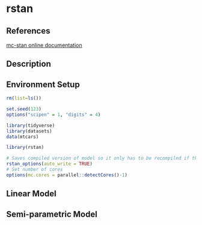 # rstan {#rstan}

## References

[mc-stan online documentation](https://mc-stan.org/users/interfaces/rstan)

## Description

## Environment Setup

```r
rm(list=ls())

set.seed(123)
options("scipen" = 1, "digits" = 4)

library(tidyverse)
library(datasets)
data(mtcars)

library(rstan)

# Saves compiled version of model so it only has to be recompiled if the model is changed
rstan_options(auto_write = TRUE)
# Set number of cores
options(mc.cores = parallel::detectCores()-1)
```

## Linear Model

## Semi-parametric Model
